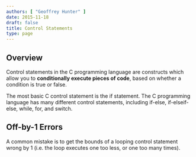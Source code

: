 ```yaml
---
authors: [ "Geoffrey Hunter" ]
date: 2015-11-18
draft: false
title: Control Statements
type: page
---
```



## Overview

Control statements in the C programming language are constructs which allow you to **conditionally execute pieces of code**, based on whether a condition is true or false.

The most basic C control statement is the if statement. The C programming language has many different control statements, including if-else, if-elseif-else, while, for, and switch.

## Off-by-1 Errors

A common mistake is to get the bounds of a looping control statement wrong by 1 (i.e. the loop executes one too less, or one too many times).
